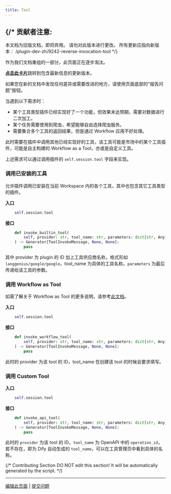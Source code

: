 ```yaml
---
title: Tool
---
```




{/* 
  贡献者注意:
  ----------------
  本文档为旧版文档，即将弃用。
  请勿对此版本进行更改。
  所有更新应指向新版本：
  /plugin-dev-zh/9242-reverse-invocation-tool
*/}

<Card title="本文档即将弃用" icon="circle-exclamation" href="/plugin-dev-zh/9242-reverse-invocation-tool">
  <p>作为我们文档重组的一部分，此页面正在逐步淘汰。</p>
  
  <p><u><b>点击此卡片</b></u>跳转到包含最新信息的更新版本。</p>
  
  <p>如果您在新的文档中发现任何差异或需要改进的地方，请使用页面底部的“报告问题”按钮。</p>
</Card>

当遇到以下需求时：

* 某个工具类型插件已经实现好了一个功能，但效果未达预期，需要对数据进行二次加工。
* 某个任务需要使用到爬虫，希望能够自由选择爬虫服务。
* 需要集合多个工具的返回结果，但是通过 Workflow 应用不好处理。

此时需要在插件中调用其他已经实现好的工具，该工具可能是市场中的某个工具插件，可能是自主构建的 Workflow as a Tool，亦或是自定义工具。

上述需求可以通过调用插件的 `self.session.tool` 字段来实现。

### 调用已安装的工具

允许插件调用已安装在当前 Workspace 内的各个工具，其中也包含其它工具类型的插件。

**入口**

```python
    self.session.tool
```

**接口**

```python
    def invoke_builtin_tool(
        self, provider: str, tool_name: str, parameters: dict[str, Any]
    ) -> Generator[ToolInvokeMessage, None, None]:
        pass
```

其中 provider 为 plugin 的 ID 加上工具供应商名称，格式形如 `langgenius/google/google`，tool\_name 为具体的工具名称，`parameters` 为最后传递给该工具的参数。

### 调用 Workflow as Tool

如需了解关于 Workflow as Tool 的更多说明，请参考[此文档](tool#diao-yong-workflow-as-tool)。

**入口**

```python
    self.session.tool
```

**接口**

```python
    def invoke_workflow_tool(
        self, provider: str, tool_name: str, parameters: dict[str, Any]
    ) -> Generator[ToolInvokeMessage, None, None]:
        pass
```

此时的 provider 为该 tool 的 ID，tool\_name 在创建该 tool 的时候会要求填写。

### 调用 Custom Tool

**入口**

```python
    self.session.tool
```

**接口**

```python
    def invoke_api_tool(
        self, provider: str, tool_name: str, parameters: dict[str, Any]
    ) -> Generator[ToolInvokeMessage, None, None]:
        pass
```

此时的 `provider` 为该 tool 的 ID，`tool_name` 为 OpenAPI 中的 `operation_id`，若不存在，即为 Dify 自动生成的 `tool_name`，可以在工具管理页中看到具体的名称。

{/*
Contributing Section
DO NOT edit this section!
It will be automatically generated by the script.
*/}

---

[编辑此页面](https://github.com/langgenius/dify-docs/edit/main/zh-hans/plugins/schema-definition/reverse-invocation-of-the-dify-service/tool.mdx) | [提交问题](https://github.com/langgenius/dify-docs/issues/new?template=docs.yml)


